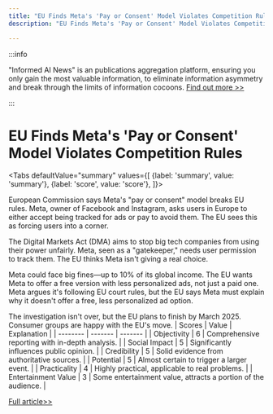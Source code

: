 ```yaml
---
title: "EU Finds Meta's 'Pay or Consent' Model Violates Competition Rules"
description: "EU Finds Meta's 'Pay or Consent' Model Violates Competition Rules"

---
```



:::info

"Informed AI News" is an publications aggregation platform, ensuring you only gain the most valuable information, to eliminate information asymmetry and break through the limits of information cocoons.  [Find out more >>](/)

:::

# EU Finds Meta's 'Pay or Consent' Model Violates Competition Rules


<Tabs
	defaultValue="summary"
	values={[
	{label: 'summary', value: 'summary'},
	{label: 'score', value: 'score'},
]}>
<TabItem value="summary">


European Commission says Meta's "pay or consent" model breaks EU rules. Meta, owner of Facebook and Instagram, asks users in Europe to either accept being tracked for ads or pay to avoid them. The EU sees this as forcing users into a corner.

The Digital Markets Act (DMA) aims to stop big tech companies from using their power unfairly. Meta, seen as a "gatekeeper," needs user permission to track them. The EU thinks Meta isn't giving a real choice.

Meta could face big fines—up to 10% of its global income. The EU wants Meta to offer a free version with less personalized ads, not just a paid one. Meta argues it's following EU court rules, but the EU says Meta must explain why it doesn't offer a free, less personalized ad option.

The investigation isn't over, but the EU plans to finish by March 2025. Consumer groups are happy with the EU's move.
</TabItem>
<TabItem value="score">
	| Scores     | Value   | Explanation |
	| -------- | ------- | ------- |
	| Objectivity  | 6    | Comprehensive reporting with in-depth analysis.    |
	| Social Impact | 5     | Significantly influences public opinion.    |
	| Credibility    | 5    | Solid evidence from authoritative sources.    |
	| Potential    | 5    | Almost certain to trigger a larger event.    |
	| Practicality    | 4    | Highly practical, applicable to real problems.    |
	| Entertainment Value    | 3    | Some entertainment value, attracts a portion of the audience.    |
</TabItem>
</Tabs>

[Full article>>](https://techcrunch.com/2024/07/01/metas-pay-or-consent-model-fails-eu-competition-rules-commission-finds/)
